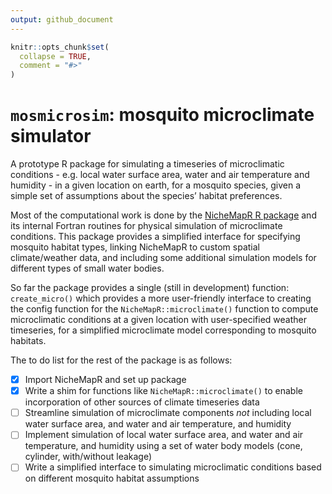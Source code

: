 ```yaml
---
output: github_document
---
```


<!-- README.md is generated from README.Rmd. Please edit that file -->

```r
knitr::opts_chunk$set(
  collapse = TRUE,
  comment = "#>"
)
```

# `mosmicrosim`: mosquito microclimate simulator 

<!-- badges: start -->
<!-- badges: end -->

A prototype R package for simulating a timeseries of microclimatic conditions - e.g. local water surface area, water and air temperature and humidity - in a given location on earth, for a mosquito species, given a simple set of assumptions about the species' habitat preferences.

Most of the computational work is done by the [NicheMapR R package](https://mrke.github.io/) and its internal Fortran routines for physical simulation of microclimate conditions. This package provides a simplified interface for specifying mosquito habitat types, linking NicheMapR to custom spatial climate/weather data, and including some additional simulation models for different types of small water bodies.

So far the package provides a single (still in development) function: `create_micro()` which provides a more user-friendly interface to creating the config function for the `NicheMapR::microclimate()` function to compute microclimatic conditions at a given location with user-specified weather timeseries, for a simplified microclimate model corresponding to mosquito habitats.

The to do list for the rest of the package is as follows:

 - [x] Import NicheMapR and set up package
 - [x] Write a shim for functions like `NicheMapR::microclimate()` to enable incorporation of other sources of climate timeseries data
 - [ ] Streamline simulation of microclimate components *not* including local water surface area, and water and air temperature, and humidity
 - [ ] Implement simulation of local water surface area, and water and air temperature, and humidity using a set of water body models (cone, cylinder, with/without leakage)
 - [ ] Write a simplified interface to simulating microclimatic conditions based on different mosquito habitat assumptions

